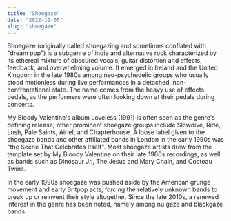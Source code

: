 ```yaml
---
title: "Shoegaze"
date: "2022-12-05"
slug: "shoegaze"
---
```


Shoegaze (originally called shoegazing and sometimes conflated with "dream pop") is a subgenre of indie and alternative rock characterized by its ethereal mixture of obscured vocals, guitar distortion and effects, feedback, and overwhelming volume. It emerged in Ireland and the United Kingdom in the late 1980s among neo-psychedelic groups who usually stood motionless during live performances in a detached, non-confrontational state. The name comes from the heavy use of effects pedals, as the performers were often looking down at their pedals during concerts.

My Bloody Valentine's album Loveless (1991) is often seen as the genre's defining release; other prominent shoegaze groups include Slowdive, Ride, Lush, Pale Saints, Airiel, and Chapterhouse. A loose label given to the shoegaze bands and other affiliated bands in London in the early 1990s was "the Scene That Celebrates Itself". Most shoegaze artists drew from the template set by My Bloody Valentine on their late 1980s recordings, as well as bands such as Dinosaur Jr., The Jesus and Mary Chain, and Cocteau Twins.

In the early 1990s shoegaze was pushed aside by the American grunge movement and early Britpop acts, forcing the relatively unknown bands to break up or reinvent their style altogether. Since the late 2010s, a renewed interest in the genre has been noted, namely among nu gaze and blackgaze bands.